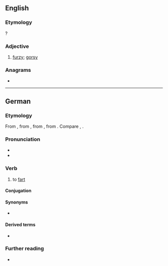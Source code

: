 {{also|Fürzen}}
==English==

===Etymology===
{{suffix|en|furze|en}}?

===Adjective===
{{en-adj}}

# {{lb|en|obsolete}} [[furzy]]; [[gorsy]]
#: {{rfquotek|en|Holland}}

{{Webster 1913}}

===Anagrams===
* {{anagrams|en|a=efnruz|Frunze}}

----

==German==

===Etymology===
From {{inh|de|gmh|vurzen}}, from {{inh|de|goh|furzen}}, from {{inh|de|gem-pro|*furtijaną}}, from {{der|de|ine-pro|*perd-}}. Compare {{cog|en|fart}}, {{cog|sv|fjärta}}.

===Pronunciation===
* {{IPA|de|/ˈfʊʁ.tsən/|[ˈfʊɐ̯.tsn̩]}}
* {{audio|de|De-furzen.ogg|Audio}}

===Verb===
{{de-verb-weak|furzt|furzte|gefurzt}}

# to [[fart]]

====Conjugation====
{{de-conj-weak|furz|gefurzt|h||t}}

====Synonyms====
* {{l|de|pupsen}}

====Derived terms====
* {{l|de|anfurzen}}

===Further reading===
* {{R:Duden}}
